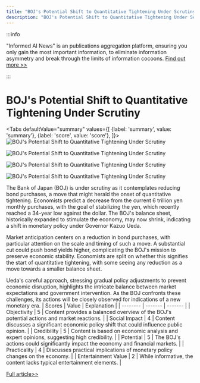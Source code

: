 ```yaml
---
title: "BOJ's Potential Shift to Quantitative Tightening Under Scrutiny"
description: "BOJ's Potential Shift to Quantitative Tightening Under Scrutiny"
---
```



:::info

"Informed AI News" is an publications aggregation platform, ensuring you only gain the most important information, to eliminate information asymmetry and break through the limits of information cocoons.  [Find out more >>](/)

:::

# BOJ's Potential Shift to Quantitative Tightening Under Scrutiny


<Tabs
	defaultValue="summary"
	values={[
	{label: 'summary', value: 'summary'},
	{label: 'score', value: 'score'},
]}>
<TabItem value="summary">
<img
  src="https://image.informedainews.com/2024/06/Soc-2fK-1717983417-0.jpg"
  alt="BOJ's Potential Shift to Quantitative Tightening Under Scrutiny"
/>

<img
  src="https://image.informedainews.com/2024/06/Soc-fW2-1717983417-1.jpg"
  alt="BOJ's Potential Shift to Quantitative Tightening Under Scrutiny"
/>

<img
  src="https://image.informedainews.com/2024/06/Soc-fTi-1717983417-2.jpg"
  alt="BOJ's Potential Shift to Quantitative Tightening Under Scrutiny"
/>

<img
  src="https://image.informedainews.com/2024/06/Soc-bSw-1717983417-3.jpg"
  alt="BOJ's Potential Shift to Quantitative Tightening Under Scrutiny"
/>



The Bank of Japan (BOJ) is under scrutiny as it contemplates reducing bond purchases, a move that might herald the onset of quantitative tightening. Economists predict a decrease from the current 6 trillion yen monthly purchases, with the goal of stabilizing the yen, which recently reached a 34-year low against the dollar. The BOJ's balance sheet, historically expanded to stimulate the economy, may now shrink, indicating a shift in monetary policy under Governor Kazuo Ueda.

Market anticipation centers on a reduction in bond purchases, with particular attention on the scale and timing of such a move. A substantial cut could push bond yields higher, complicating the BOJ's mission to preserve economic stability. Economists are split on whether this signifies the start of quantitative tightening, with some seeing any reduction as a move towards a smaller balance sheet.

Ueda's careful approach, stressing gradual policy adjustments to prevent economic disruption, highlights the intricate balance between market expectations and government intervention. As the BOJ confronts these challenges, its actions will be closely observed for indications of a new monetary era.
</TabItem>
<TabItem value="score">
	| Scores     | Value   | Explanation |
	| -------- | ------- | ------- |
	| Objectivity  | 5    | Content provides a balanced overview of the BOJ's potential actions and market reactions.    |
	| Social Impact | 4     | Content discusses a significant economic policy shift that could influence public opinion.    |
	| Credibility    | 5    | Content is based on economic analysis and expert opinions, suggesting high credibility.    |
	| Potential    | 5    | The BOJ's actions could significantly impact the economy and financial markets.    |
	| Practicality    | 4    | Discusses practical implications of monetary policy changes on the economy.    |
	| Entertainment Value    | 2    | While informative, the content lacks typical entertainment elements.    |
</TabItem>
</Tabs>

[Full article>>](https://asia.nikkei.com/Spotlight/Market-Spotlight/Market-to-scrutinize-BOJ-for-signs-of-quantitative-tightening)
